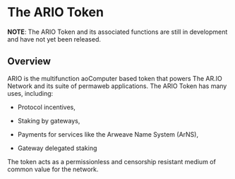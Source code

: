 # The ARIO Token

**NOTE**: The ARIO Token and its associated functions are still in development and have not yet been released.

## Overview

ARIO is the multifunction aoComputer based token that powers The AR.IO Network and its suite of permaweb applications. The ARIO Token has many uses, including:

- Protocol incentives,

- Staking by gateways,

- Payments for services like the Arweave Name System (ArNS),

- Gateway delegated staking

The token acts as a permissionless and censorship resistant medium of common value for the network.
